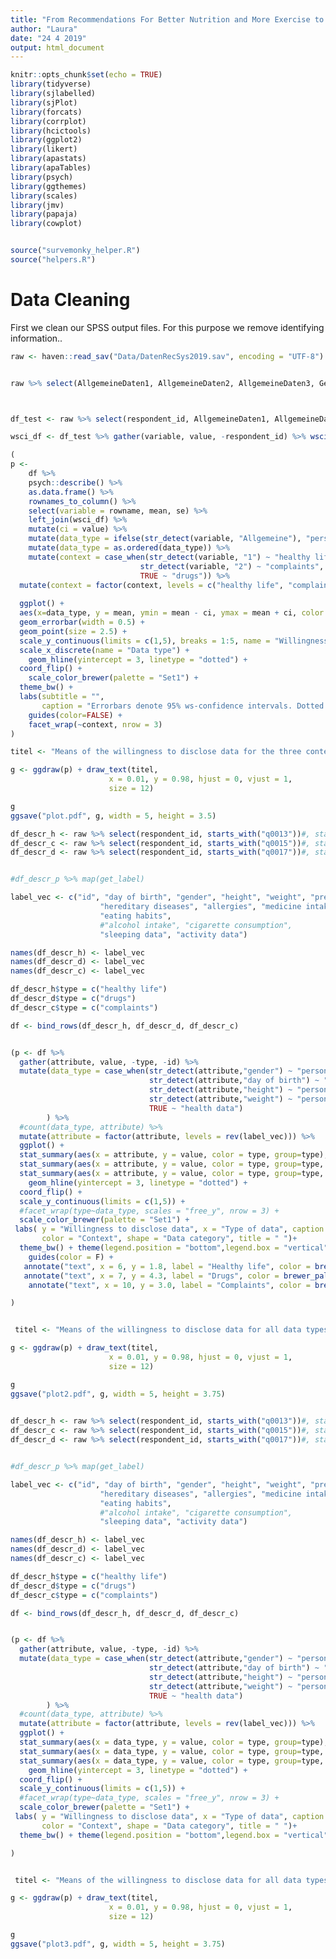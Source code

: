 ```yaml
---
title: "From Recommendations For Better Nutrition and More Exercise to Recommendations Regarding the Side Effects of Vital Medicines. Benefits and Data Protection in Different Application Contexts of Health Recommendation Systems"
author: "Laura"
date: "24 4 2019"
output: html_document
---
```


```r
knitr::opts_chunk$set(echo = TRUE)
library(tidyverse)
library(sjlabelled)
library(sjPlot)
library(forcats)
library(corrplot)
library(hcictools)
library(ggplot2)
library(likert)
library(apastats)
library(apaTables)
library(psych)
library(ggthemes)
library(scales)
library(jmv)
library(papaja)
library(cowplot)


source("survemonky_helper.R")
source("helpers.R")
```

# Data Cleaning
First we clean our SPSS output files. For this purpose we remove identifying information..

```r
raw <- haven::read_sav("Data/DatenRecSys2019.sav", encoding = "UTF-8")


raw %>% select(AllgemeineDaten1, AllgemeineDaten2, AllgemeineDaten3, GesundheitsbezogeneDaten1, GesundheitsbezogeneDaten2, GesundheitsbezogeneDaten3) -> df



df_test <- raw %>% select(respondent_id, AllgemeineDaten1, AllgemeineDaten2, AllgemeineDaten3, GesundheitsbezogeneDaten1, GesundheitsbezogeneDaten2, GesundheitsbezogeneDaten3)

wsci_df <- df_test %>% gather(variable, value, -respondent_id) %>% wsci(id = "respondent_id", factors = c("variable"), dv="value")

```


```r
(
p <- 
    df %>% 
    psych::describe() %>% 
    as.data.frame() %>%  
    rownames_to_column() %>% 
    select(variable = rowname, mean, se) %>% 
    left_join(wsci_df) %>% 
    mutate(ci = value) %>% 
    mutate(data_type = ifelse(str_detect(variable, "Allgemeine"), "personal data", "health data")) %>% 
    mutate(data_type = as.ordered(data_type)) %>% 
    mutate(context = case_when(str_detect(variable, "1") ~ "healthy life",
                             str_detect(variable, "2") ~ "complaints",
                             TRUE ~ "drugs")) %>%
  mutate(context = factor(context, levels = c("healthy life", "complaints", "drugs"))) %>% 
    
  ggplot() +
  aes(x=data_type, y = mean, ymin = mean - ci, ymax = mean + ci, color = data_type) +
  geom_errorbar(width = 0.5) +
  geom_point(size = 2.5) +
  scale_y_continuous(limits = c(1,5), breaks = 1:5, name = "Willingness to disclose data") +
  scale_x_discrete(name = "Data type") +
    geom_hline(yintercept = 3, linetype = "dotted") +
  coord_flip() +
    scale_color_brewer(palette = "Set1") +
  theme_bw() +
  labs(subtitle = "",
       caption = "Errorbars denote 95% ws-confidence intervals. Dotted line is threshold of neutrality.") +
    guides(color=FALSE) +
    facet_wrap(~context, nrow = 3)
)
```


```r
titel <- "Means of the willingness to disclose data for the three contexts"

g <- ggdraw(p) + draw_text(titel, 
                      x = 0.01, y = 0.98, hjust = 0, vjust = 1,
                      size = 12)  

g
ggsave("plot.pdf", g, width = 5, height = 3.5)  


```

```r
df_descr_h <- raw %>% select(respondent_id, starts_with("q0013"))#, starts_with("q0014"))
df_descr_c <- raw %>% select(respondent_id, starts_with("q0015"))#, starts_with("q0016"))
df_descr_d <- raw %>% select(respondent_id, starts_with("q0017"))#, starts_with("q0018"))


#df_descr_p %>% map(get_label)

label_vec <- c("id", "day of birth", "gender", "height", "weight", "pre-existing conditions", "chronic diseases", 
                    "hereditary diseases", "allergies", "medicine intake", 
                    "eating habits", 
                    #"alcohol intake", "cigarette consumption",
                    "sleeping data", "activity data")

names(df_descr_h) <- label_vec
names(df_descr_d) <- label_vec
names(df_descr_c) <- label_vec

df_descr_h$type = c("healthy life")
df_descr_d$type = c("drugs")
df_descr_c$type = c("complaints")

df <- bind_rows(df_descr_h, df_descr_d, df_descr_c)


(p <- df %>% 
  gather(attribute, value, -type, -id) %>% 
  mutate(data_type = case_when(str_detect(attribute,"gender") ~ "personal data",
                               str_detect(attribute,"day of birth") ~ "personal data",
                               str_detect(attribute,"height") ~ "personal data",
                               str_detect(attribute,"weight") ~ "personal data",
                               TRUE ~ "health data")
        ) %>% 
  #count(data_type, attribute) %>% 
  mutate(attribute = factor(attribute, levels = rev(label_vec))) %>% 
  ggplot() + 
  stat_summary(aes(x = attribute, y = value, color = type, group=type), geom="line", position = position_dodge(width = 0.1)) +
  stat_summary(aes(x = attribute, y = value, color = type, group=type, shape = data_type), position = position_dodge(width = 0.1), size = 0.75) +
  stat_summary(aes(x = attribute, y = value, color = type, group=type, shape = data_type), geom="point", position = position_dodge(width = 0.1), size = 1.3, color = "white") +
    geom_hline(yintercept = 3, linetype = "dotted") +
  coord_flip() +
  scale_y_continuous(limits = c(1,5)) +
  #facet_wrap(type~data_type, scales = "free_y", nrow = 3) +
  scale_color_brewer(palette = "Set1") +
 labs( y = "Willingness to disclose data", x = "Type of data", caption = "Errorbars denote standard errors. Dotted line is threshold of neutrality.", 
       color = "Context", shape = "Data category", title = " ")+
  theme_bw() + theme(legend.position = "bottom",legend.box = "vertical") +
    guides(color = F) +
   annotate("text", x = 6, y = 1.8, label = "Healthy life", color = brewer_pal(palette = "Set1")(3)) +
   annotate("text", x = 7, y = 4.3, label = "Drugs", color = brewer_pal(palette = "Set1")(2)) +
    annotate("text", x = 10, y = 3.0, label = "Complaints", color = brewer_pal(palette = "Set1")(1))

)


 titel <- "Means of the willingness to disclose data for all data types"

g <- ggdraw(p) + draw_text(titel, 
                      x = 0.01, y = 0.98, hjust = 0, vjust = 1,
                      size = 12)  

g
ggsave("plot2.pdf", g, width = 5, height = 3.75)  
  

```


```r
df_descr_h <- raw %>% select(respondent_id, starts_with("q0013"))#, starts_with("q0014"))
df_descr_c <- raw %>% select(respondent_id, starts_with("q0015"))#, starts_with("q0016"))
df_descr_d <- raw %>% select(respondent_id, starts_with("q0017"))#, starts_with("q0018"))


#df_descr_p %>% map(get_label)

label_vec <- c("id", "day of birth", "gender", "height", "weight", "pre-existing conditions", "chronic diseases", 
                    "hereditary diseases", "allergies", "medicine intake", 
                    "eating habits", 
                    #"alcohol intake", "cigarette consumption",
                    "sleeping data", "activity data")

names(df_descr_h) <- label_vec
names(df_descr_d) <- label_vec
names(df_descr_c) <- label_vec

df_descr_h$type = c("healthy life")
df_descr_d$type = c("drugs")
df_descr_c$type = c("complaints")

df <- bind_rows(df_descr_h, df_descr_d, df_descr_c)


(p <- df %>% 
  gather(attribute, value, -type, -id) %>% 
  mutate(data_type = case_when(str_detect(attribute,"gender") ~ "personal data",
                               str_detect(attribute,"day of birth") ~ "personal data",
                               str_detect(attribute,"height") ~ "personal data",
                               str_detect(attribute,"weight") ~ "personal data",
                               TRUE ~ "health data")
        ) %>% 
  #count(data_type, attribute) %>% 
  mutate(attribute = factor(attribute, levels = rev(label_vec))) %>% 
  ggplot() + 
  stat_summary(aes(x = data_type, y = value, color = type, group=type), fun.data = mean_cl_boot, geom="line", position = position_dodge(width = 0.1)) +
  stat_summary(aes(x = data_type, y = value, color = type, group=type, shape = data_type),  fun.data = mean_cl_boot, position = position_dodge(width = 0.1), size = 0.75) +
  stat_summary(aes(x = data_type, y = value, color = type, group=type, shape = data_type),  fun.data = mean_cl_boot, geom="point", position = position_dodge(width = 0.1), size = 1.3, color = "white") +
    geom_hline(yintercept = 3, linetype = "dotted") +
  coord_flip() +
  scale_y_continuous(limits = c(1,5)) +
  #facet_wrap(type~data_type, scales = "free_y", nrow = 3) +
  scale_color_brewer(palette = "Set1") +
 labs( y = "Willingness to disclose data", x = "Type of data", caption = "Errorbars denote 95% ws-confidence intervals. Dotted line is threshold of neutrality.", 
       color = "Context", shape = "Data category", title = " ")+
  theme_bw() + theme(legend.position = "bottom",legend.box = "vertical") 

)


 titel <- "Means of the willingness to disclose data for all data types"

g <- ggdraw(p) + draw_text(titel, 
                      x = 0.01, y = 0.98, hjust = 0, vjust = 1,
                      size = 12)  

g
ggsave("plot3.pdf", g, width = 5, height = 3.75)  
```

